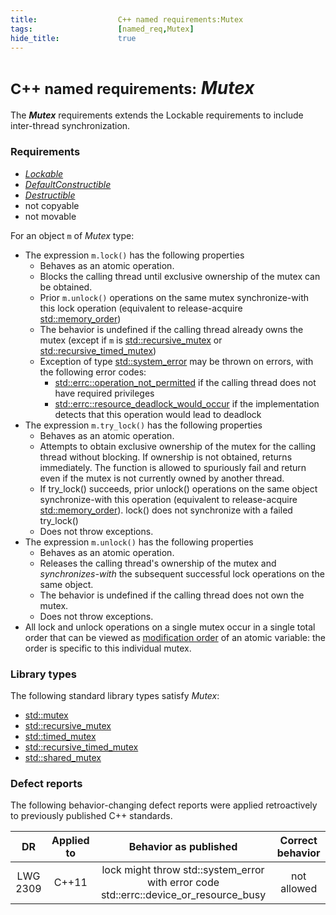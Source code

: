 ```yaml
---
title:                  C++ named requirements:Mutex     
tags:                   [named_req,Mutex]
hide_title:             true
---
```



# <Since v='cpp11'><small>C++ named requirements:</small> *Mutex*</Since>

The ***Mutex*** requirements extends the Lockable requirements to include inter-thread synchronization.

### Requirements
* [*Lockable*](/docs/named_req/Lockable)
* [*DefaultConstructible*](/docs/named_req/DefaultConstructible)
* [*Destructible*](/docs/named_req/Destructible)
* not copyable
* not movable

For an object `m` of *Mutex* type:
* The expression `m.lock()` has the following properties
    * Behaves as an atomic operation.
    * Blocks the calling thread until exclusive ownership of the mutex can be obtained.
    * Prior `m.unlock()` operations on the same mutex synchronize-with this lock operation (equivalent to release-acquire [std::memory_order](/docs/std/atomic/memory_order))
    * The behavior is undefined if the calling thread already owns the mutex (except if `m` is [std::recursive_mutex](/docs/std/thread/recursive_mutex) or [std::recursive_timed_mutex](/docs/std/thread/recursive_timed_mutex))
    * Exception of type [std::system_error](/docs/std/error/system_error) may be thrown on errors, with the following error codes:
        * [std::errc::operation_not_permitted](/docs/std/error/errc) if the calling thread does not have required privileges
        * [std::errc::resource_deadlock_would_occur](/docs/std/error/errc) if the implementation detects that this operation would lead to deadlock
* The expression `m.try_lock()` has the following properties
    * Behaves as an atomic operation.
    * Attempts to obtain exclusive ownership of the mutex for the calling thread without blocking. If ownership is not obtained, returns immediately. The function is allowed to spuriously fail and return even if the mutex is not currently owned by another thread.
    * If try_lock() succeeds, prior unlock() operations on the same object synchronize-with this operation (equivalent to release-acquire [std::memory_order](/docs/std/atomic/memory_order)). lock() does not synchronize with a failed try_lock()
    * Does not throw exceptions.
* The expression `m.unlock()` has the following properties
    * Behaves as an atomic operation.
    * Releases the calling thread's ownership of the mutex and *synchronizes-with* the subsequent successful lock operations on the same object.
    * The behavior is undefined if the calling thread does not own the mutex.
    * Does not throw exceptions.
* All lock and unlock operations on a single mutex occur in a single total order that can be viewed as 
[modification order](/docs/std/atomic/memory_order#modification-order) of an atomic variable: the order is specific to this individual mutex.

### Library types
The following standard library types satisfy *Mutex*:

* [std::mutex](/docs/std/thread/mutex)
* [std::recursive_mutex](/docs/std/thread/recursive_mutex)
* [std::timed_mutex](/docs/std/thread/timed_mutex)
* [std::recursive_timed_mutex](/docs/std/thread/recursive_timed_mutex)
* [std::shared_mutex](/docs/std/thread/shared_mutex)

### Defect reports
The following behavior-changing defect reports were applied retroactively to previously published C++ standards.

|    DR    | Applied to |                                 Behavior as published                                 | Correct behavior |
|:--------:|:----------:|:-------------------------------------------------------------------------------------:|:----------------:|
| LWG 2309 | C++11      | lock might throw std::system_error with error code std::errc::device_or_resource_busy | not allowed      |